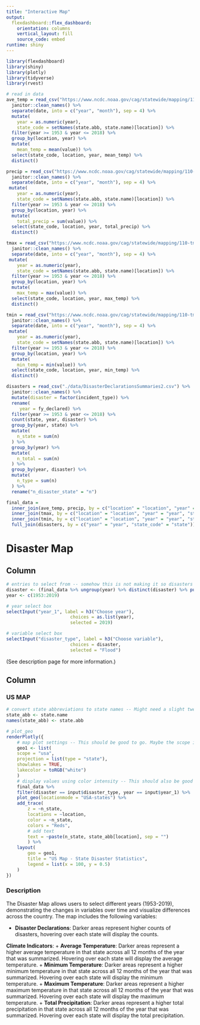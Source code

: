 ```yaml
---
title: "Interactive Map"
output: 
  flexdashboard::flex_dashboard:
    orientation: columns
    vertical_layout: fill
    source_code: embed
runtime: shiny
---
```


```r
library(flexdashboard)
library(shiny)
library(plotly)
library(tidyverse)
library(rvest)

# read in data
ave_temp = read_csv("https://www.ncdc.noaa.gov/cag/statewide/mapping/110-tavg.csv", skip = 3) %>% 
  janitor::clean_names() %>% 
  separate(date, into = c("year", "month"), sep = 4) %>%
  mutate(
    year = as.numeric(year), 
    state_code = setNames(state.abb, state.name)[location]) %>% 
  filter(year >= 1953 & year <= 2018) %>% 
  group_by(location, year) %>% 
  mutate(
    mean_temp = mean(value)) %>% 
  select(state_code, location, year, mean_temp) %>% 
  distinct()

precip = read_csv("https://www.ncdc.noaa.gov/cag/statewide/mapping/110-pcp.csv", skip = 3) %>% 
  janitor::clean_names() %>% 
  separate(date, into = c("year", "month"), sep = 4) %>%
 mutate(
    year = as.numeric(year), 
    state_code = setNames(state.abb, state.name)[location]) %>% 
  filter(year >= 1953 & year <= 2018) %>% 
  group_by(location, year) %>% 
  mutate(
    total_precip = sum(value)) %>% 
  select(state_code, location, year, total_precip) %>% 
  distinct()

tmax = read_csv("https://www.ncdc.noaa.gov/cag/statewide/mapping/110-tmax.csv", skip = 3) %>% 
  janitor::clean_names() %>% 
  separate(date, into = c("year", "month"), sep = 4) %>%
 mutate(
    year = as.numeric(year), 
    state_code = setNames(state.abb, state.name)[location]) %>% 
  filter(year >= 1953 & year <= 2018) %>% 
  group_by(location, year) %>% 
  mutate(
    max_temp = max(value)) %>% 
  select(state_code, location, year, max_temp) %>% 
  distinct()

tmin = read_csv("https://www.ncdc.noaa.gov/cag/statewide/mapping/110-tmin.csv", skip = 3)  %>% 
  janitor::clean_names() %>% 
  separate(date, into = c("year", "month"), sep = 4) %>%
 mutate(
    year = as.numeric(year), 
    state_code = setNames(state.abb, state.name)[location]) %>% 
  filter(year >= 1953 & year <= 2018) %>% 
  group_by(location, year) %>% 
  mutate(
    min_temp = min(value)) %>% 
  select(state_code, location, year, min_temp) %>% 
  distinct()

disasters = read_csv("./data/DisasterDeclarationsSummaries2.csv") %>% 
  janitor::clean_names() %>% 
  mutate(disaster = factor(incident_type)) %>% 
  rename(
     year = fy_declared) %>% 
  filter(year >= 1953 & year <= 2018) %>% 
  count(state, year, disaster) %>%
  group_by(year, state) %>% 
  mutate(
    n_state = sum(n)
  ) %>% 
  group_by(year) %>% 
  mutate(
    n_total = sum(n)
  ) %>% 
  group_by(year, disaster) %>% 
  mutate(
    n_type = sum(n)
  ) %>% 
  rename("n_disaster_state" = "n") 

final_data = 
  inner_join(ave_temp, precip, by = c("location" = "location", "year" = "year", "state_code" = "state_code")) %>% 
  inner_join(tmax, by = c("location" = "location", "year" = "year", "state_code" = "state_code")) %>% 
  inner_join(tmin, by = c("location" = "location", "year" = "year", "state_code" = "state_code")) %>% 
  full_join(disasters, by = c("year" = "year", "state_code" = "state"))
```



Disaster Map
===================================== 

Column {.sidebar}
-----------------------------------------------------------------------

```r

# entries to select from -- somehow this is not making it so disasters are selected but just a lot of years
disaster <- (final_data %>% ungroup(year) %>% distinct(disaster) %>% pull())
year <- c(1953:2019)

# year select box 
selectInput("year_1", label = h3("Choose year"),
						choices = as.list(year),
						selected = 2019)

# variable select box
selectInput("disaster_type", label = h3("Choose variable"),
						choices = disaster, 
						selected = "Flood")
```



(See description page for more information.)

Column {.tabset}
-----------------------------------------------------------------------

### US MAP

```r
# convert state abbreviations to state names -- Might need a slight tweak depending on our variable names for states.
state_abb <- state.name
names(state_abb) <- state.abb

# plot_geo
renderPlotly({
	# map plot settings -- This should be good to go. Maybe the scope is different but I think this wll work.
	geo1 <- list(
	scope = "usa",
	projection = list(type = "state"),
	showlakes = TRUE,
	lakecolor = toRGB("white")
	)
	# display values using color intensity -- This should also be good to go if previous code chunk works.
	final_data %>% 
	filter(disaster == input$disaster_type, year == input$year_1) %>% 
	plot_geo(locationmode = "USA-states") %>% 
	add_trace(
		z = ~n_state,
		locations = ~location,
		color = ~n_state,
		colors = "Reds",
		# add text
		text = ~paste(n_state, state_abb[location], sep = "")
		) %>%
	layout(
		geo = geo1,
		title = "US Map - State Disaster Statistics",
		legend = list(x = 100, y = 0.5)
	)
})

```

### Description

The Disaster Map allows users to select different years (1953-2019), demonstrating the changes in variables over time and visualize differences across the country. The map includes the following variables:

* **Disaster Declarations**: Darker areas represent higher counts of disasters, hovering over each state will display the counts.

**Climate Indicators**:
  + **Average Temperature**: Darker areas represent a higher average temperature in that state across all 12 months of the year that was summarized. Hovering over each state will display the average temperature.
  + **Minimum Temperature**: Darker areas represent a higher minimum temperature in that state across all 12 months of the year that was summarized. Hovering over each state will display the minimum temperature.
  + **Maximum Temperature**: Darker areas represent a higher maximum temperature in that state across all 12 months of the year that was summarized. Hovering over each state will display the maximum temperature.
  + **Total Precipitation**: Darker areas represent a higher total precipitation in that state across all 12 months of the year that was summarized. Hovering over each state will display the total precipitation.
